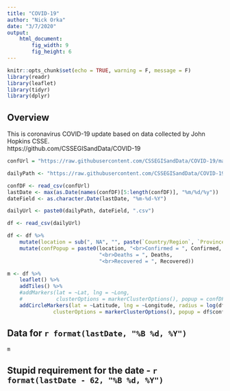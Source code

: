 ```yaml
---
title: "COVID-19"
author: "Nick Orka"
date: "3/7/2020"
output: 
    html_document:
        fig_width: 9
        fig_height: 6
---
```


```r
knitr::opts_chunk$set(echo = TRUE, warning = F, message = F)
library(readr)
library(leaflet)
library(tidyr)
library(dplyr)
```
## Overview 

This is coronavirus COVID-19 update based on data collected by John Hopkins CSSE.  
https://github.com/CSSEGISandData/COVID-19

```r
confUrl = "https://raw.githubusercontent.com/CSSEGISandData/COVID-19/master/csse_covid_19_data/csse_covid_19_time_series/time_series_19-covid-Confirmed.csv"

dailyPath <- "https://raw.githubusercontent.com/CSSEGISandData/COVID-19/master/csse_covid_19_data/csse_covid_19_daily_reports/"

confDF <- read_csv(confUrl)
lastDate <- max(as.Date(names(confDF)[5:length(confDF)], "%m/%d/%y"))
dateField <- as.character.Date(lastDate, "%m-%d-%Y")

dailyUrl <- paste0(dailyPath, dateField, ".csv")

df <- read_csv(dailyUrl)

df <- df %>%
    mutate(location = sub(", NA", "", paste(`Country/Region`, `Province/State`, sep = ", "))) %>%
    mutate(confPopup = paste0(location, "<br>Confirmed = ", Confirmed,
                              "<br>Deaths = ", Deaths,
                              "<br>Recovered = ", Recovered))

m <- df %>%
    leaflet() %>%
    addTiles() %>%
    #addMarkers(lat = ~Lat, lng = ~Long,
    #           clusterOptions = markerClusterOptions(), popup = confDFAggr$popup) %>%
    addCircleMarkers(lat = ~Latitude, lng = ~Longitude, radius = log(df$Confirmed) + 10,
               clusterOptions = markerClusterOptions(), popup = df$confPopup)

```
## Data for **`r format(lastDate, "%B %d, %Y")`**
```r
m
```

## Stupid requirement for the date - `r format(lastDate - 62, "%B %d, %Y")`
